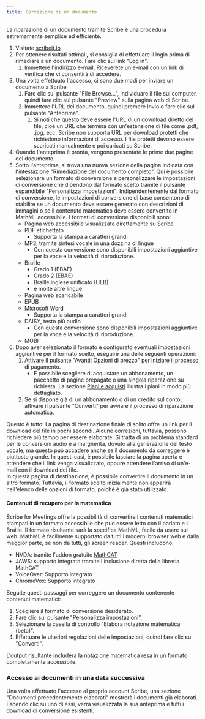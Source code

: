 ```yaml
---
title: Correzione di un documento
---
```



La riparazione di un documento tramite Scribe è una procedura estremamente semplice ed efficiente.
1. Visitate [scribeit.io](https://scribeit.io)
1. Per ottenere risultati ottimali, si consiglia di effettuare il login prima di rimediare a un documento. Fare clic sul link "Log in".
    1. Immettere l'indirizzo e-mail. Riceverete un'e-mail con un link di verifica che vi consentirà di accedere.
1. Una volta effettuato l'accesso, ci sono due modi per inviare un documento a Scribe
    1. Fare clic sul pulsante "File Browse...", individuare il file sul computer, quindi fare clic sul pulsante "Preview" sulla pagina web di Scribe.
    1. Immettere l'URL del documento, quindi premere Invio o fare clic sul pulsante "Anteprima".
        1. Si noti che questo deve essere l'URL di un download diretto del file, cioè un URL che termina con un'estensione di file come .pdf, .jpg, ecc. Scribe non supporta URL per download protetti che richiedono informazioni di accesso. I file protetti devono essere scaricati manualmente e poi caricati su Scribe.
1. Quando l'anteprima è pronta, vengono presentate le prime due pagine del documento.
1. Sotto l'anteprima, si trova una nuova sezione della pagina indicata con l'intestazione "Rimediazione del documento completo". Qui è possibile selezionare un formato di conversione e personalizzare le impostazioni di conversione che dipendono dal formato scelto tramite il pulsante espandibile "Personalizza impostazioni". Indipendentemente dal formato di conversione, le impostazioni di conversione di base consentono di stabilire se un documento deve essere generato con descrizioni di immagini o se il contenuto matematico deve essere convertito in MathML accessibile. I formati di conversione disponibili sono:
    * Pagina web accessibile visualizzata direttamente su Scribe
    * PDF etichettato
        * Supporta la stampa a caratteri grandi
    * MP3, tramite sintesi vocale in una dozzina di lingue
        * Con questa conversione sono disponibili impostazioni aggiuntive per la voce e la velocità di riproduzione.
    * Braille
        * Grado 1 (EBAE)
        * Grado 2 (EBAE)
        * Braille inglese unificato (UEB)
        * e molte altre lingue
    * Pagina web scaricabile
    * EPUB
    * Microsoft Word
        * Supporta la stampa a caratteri grandi
    * DAISY, testo più audio
        * Con questa conversione sono disponibili impostazioni aggiuntive per la voce e la velocità di riproduzione.
    * MOBI
1. Dopo aver selezionato il formato e configurato eventuali impostazioni aggiuntive per il formato scelto, eseguire una delle seguenti operazioni:
    1. Attivare il pulsante "Avanti: Opzioni di prezzo" per iniziare il processo di pagamento.
        * È possibile scegliere di acquistare un abbonamento, un pacchetto di pagine prepagate o una singola riparazione su richiesta. La sezione [Piani e acquisti](../piani) illustra i piani in modo più dettagliato.
    1. Se si dispone già di un abbonamento o di un credito sul conto, attivare il pulsante "Converti" per avviare il processo di riparazione automatica. 

Questo è tutto! La pagina di destinazione finale di solito offre un link per il download del file in pochi secondi. Alcune correzioni, tuttavia, possono richiedere più tempo per essere elaborate. Si tratta di un problema standard per le conversioni audio e a margherita, dovuto alla generazione del testo vocale, ma questo può accadere anche se il documento da correggere è piuttosto grande. In questi casi, è possibile lasciare la pagina aperta e attendere che il link venga visualizzato, oppure attendere l'arrivo di un'e-mail con il download dei file.  
In questa pagina di destinazione, è possibile convertire il documento in un altro formato. Tuttavia, il formato scelto inizialmente non apparirà nell'elenco delle opzioni di formato, poiché è già stato utilizzato.

#### Contenuti di recupero per la matematica

Scribe for Meetings offre la possibilità di convertire i contenuti matematici stampati in un formato accessibile che può essere letto con il parlato e il Braille. Il formato risultante sarà la specifica MathML, facile da usare sul web. MathML è facilmente supportato da tutti i moderni browser web e dalla maggior parte, se non da tutti, gli screen reader. Questi includono:
* NVDA: tramite l'addon gratuito [MathCAT](https://addons.nvda-project.org/addons/MathCAT.en.html)
* JAWS: supporto integrato tramite l'inclusione diretta della libreria MathCAT
* VoiceOver: Supporto integrato
* ChromeVox: Supporto integrato

Seguite questi passaggi per correggere un documento contenente contenuti matematici:
1. Scegliere il formato di conversione desiderato.
1. Fare clic sul pulsante "Personalizza impostazioni".
1. Selezionare la casella di controllo "Elabora notazione matematica (beta)".
1. Effettuare le ulteriori regolazioni delle impostazioni, quindi fare clic su "Converti".

L'output risultante includerà la notazione matematica resa in un formato completamente accessibile.

### Accesso ai documenti in una data successiva

Una volta effettuato l'accesso al proprio account Scribe, una sezione "Documenti precedentemente elaborati" mostrerà i documenti già elaborati. Facendo clic su uno di essi, verrà visualizzata la sua anteprima e tutti i download di conversione esistenti.